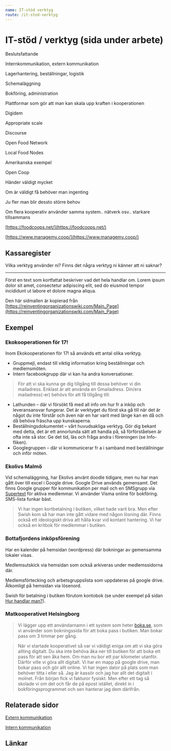 ```yaml
---
name: IT-stöd verktyg
route: /it-stod-verktyg
---
```


# IT-stöd / verktyg (sida under arbete)

Beslutsfattande

Internkommunikation, extern kommunikation

Lagerhantering, beställningar, logistik

Schemaläggning

Bokföring, administration

Plattformar som gör att man kan skala upp kraften i kooperationen

Digidem

Appropriate scale

Discourse

Open Food Network

Local Food Nodes

Amerikanska exempel

Open Coop

Händer väldigt mycket

Om är väldigt få behöver man ingenting

Ju fler man blir dessto större behov

Om flera kooperativ använder samma system.. nätverk osv.. starkare tillsammans

[https://foodcoops.net/](https://foodcoops.net/)

[https://www.managemy.coop/](https://www.managemy.coop/)

## Kassaregister

Vilka verktyg använder ni? Finns det några verktyg ni känner att ni saknar?

---

Först en text som kortfattat beskriver vad det hela handlar om. Lorem ipsum dolor sit amet, consectetur adipiscing elit, sed do eiusmod tempor incididunt ut labore et dolore magna aliqua.

Den här sidmallen är kopierad från [https://reinventingorganizationswiki.com/Main_Page](https://reinventingorganizationswiki.com/Main_Page)

## Exempel

### Ekokooperationen för 17!

Inom Ekokooperationen för 17! så används ett antal olika verktyg.

- Gruppmejl, endast till viktig information kring beställningar och medlemsmöten.
- Intern facebookgrupp där vi kan ha andra konversationer.

> För att vi ska kunna ge dig tillgång till dessa
> behöver vi din mailadress. Enklast är att använda en Gmailadress. Din/era
> mailadress(-er) behövs för att få tillgång till:

- Lathunden – där vi försökt få med all info om hur fr a inköp och leveransansvar
  fungerar. Det är verktyget du först ska gå till när det är något du inte förstår och även
  när en har varit med länge kan en då och då behöva fräscha upp kunskaperna.
- Beställningsdokumentet – vårt huvudsakliga verktyg. Gör dig bekant med detta, det
  är ett annorlunda sätt att handla på, så förförståelsen är ofta inte så stor. Ge det tid, läs
  och fråga andra i föreningen (se Info-fliken).
- Googlegruppen – där vi kommunicerar fr a i samband med beställningar och inför
  möten.

### Ekolivs Malmö

Vid schemaläggning, har Ekolivs använt doodle tidigare, men nu har man gått över till excel i Google drive. Google Drive används gemensamt. Det finns Google grupper för kommunikation per mail och en SMSgrupp via [Supertext](https://www.thesupertext.com/) för aktiva medlemmar. Vi använder Visma online för bokföring. SMS-lista funkar bäst.

> Vi har ingen kortbetalning i butiken, vilket hade varit bra. Men efter Swish kom så har man inte gått vidare med någon lösning där. Finns också ett ideologiskt driva att hålla kvar vid kontant hantering. Vi har också en kritbok för medlemmar i butiken.

### Bottafjordens inköpsförening

Har en kalender på hemsidan (wordpress) där bokningar av gemensamma lokaler visas.

Medlemsutskick via hemsidan som också arkiveras under medlemssidorna där.

Medlemsförtecking och arbetsgruppslista som uppdateras på google drive. Åtkomligt på hemsidan via lösenord.

Swish för betalning i butiken förutom kontobok (se under exempel på sidan [Hur handlar man?](Hur%20handlar%20man%20d7ebf8a47e0b4656b1d88cb75781e611.md)).

### Matkooperativet Helsingborg

> Vi lägger upp ett användarnamn i ett system som heter [boka.se](http://boka.se/), som vi använder som bokningssida för att boka pass i butiken. Man bokar pass om 3 timmar per gång.

> När vi startade kooperativet så var vi väldigt eniga om att vi ska göra allting digitalt. Du ska inte behöva åka ner till butiken för att boka ett pass för att sen åka hem. Om man nu bor ett par kilometer utanför. Därför ville vi göra allt digitalt. Vi har en mapp på google drive, man bokar pass och gör allt online. Vi har ingen dator på plats som man behöver titta i eller så. Jag är kassör och jag har allt det digitalt i molnet. Från början fick vi fakturor fysiskt. Men efter ett tag så skolade vi om det och får de på epost istället, direkt in i bokföringsprogrammet och sen hanterar jag dem därifrån.

## Relaterade sidor

[Extern kommunikation](Extern%20kommunikation%20a978db6ac78b4c7796075ad4e720d123.md)

[Intern kommunikation](Intern%20kommunikation%20180235d0ec9246d59ec05ed2f3ed5bb7.md)

## Länkar
